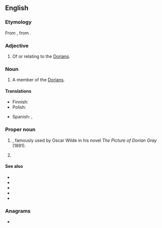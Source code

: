 ==English==
===Etymology===
From {{der|en|la|Dorian}}, from {{der|en|grc|Δωριεύς||of [[Doris]]}}.

===Adjective===
{{en-adj}}

# Of or relating to the [[Dorians]].

===Noun===
{{en-noun}}

# A member of the [[Dorians]].

====Translations====
{{trans-top}}
* Finnish: {{t+|fi|doorilainen}}
* Polish: {{t+|pl|Dor|m}}
{{trans-mid}}
* Spanish: {{t+|es|dorio|m}}, {{t+|es|doria|f}}
{{trans-bottom}}

===Proper noun===
{{en-proper noun}}

# {{given name|lang=en|male|from=Ancient Greek}}, famously used by Oscar Wilde in his novel ''The Picture of Dorian Gray'' (1891).
# {{given name|lang=en|female}}

====See also====
* {{l|en|Doric}}
* {{l|en|Dorian mode}}
* {{l|en|Hellenic}}
* {{l|en|hypodorian}}
* {{l|en|Pelasgian}}

===Anagrams===
* {{anagrams|en|a=adinor|Ardoin|Rodina|donair|draino|inroad|ordain|radion|ranoid}}